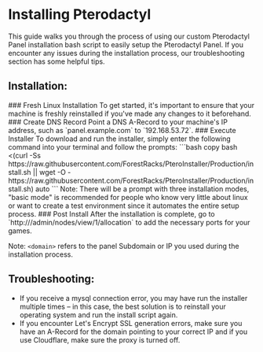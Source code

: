 
# Installing Pterodactyl
This guide walks you through the process of using our custom Pterodactyl Panel installation bash script to easily setup the Pterodactyl Panel. If you encounter any issues during the installation process, our troubleshooting section has some helpful tips.

## Installation:
<Steps>
### Fresh Linux Installation
To get started, it's important to ensure that your machine is freshly reinstalled if you've made any changes to it beforehand. 
### Create DNS Record
Point a DNS A-Record to your machine's IP address, such as `panel.example.com` to `192.168.53.72`.
### Execute Installer
To download and run the installer, simply enter the following command into your terminal and follow the prompts:
```bash copy
bash <(curl -Ss https://raw.githubusercontent.com/ForestRacks/PteroInstaller/Production/install.sh || wget -O - https://raw.githubusercontent.com/ForestRacks/PteroInstaller/Production/install.sh) auto
```
Note: There will be a prompt with three installation modes, "basic mode" is recommended for people who know very little about linux or want to create a test environment since it automates the entire setup process.
### Post Install
After the installation is complete, go to `http://<domain>/admin/nodes/view/1/allocation` to add the necessary ports for your games.

Note: `<domain>` refers to the panel Subdomain or IP you used during the installation process.
</Steps>

## Troubleshooting:
* If you receive a mysql connection error, you may have run the installer multiple times – in this case, the best solution is to reinstall your operating system and run the install script again.
* If you encounter Let's Encrypt SSL generation errors, make sure you have an A-Record for the domain pointing to your correct IP and if you use Cloudflare, make sure the proxy is turned off.
